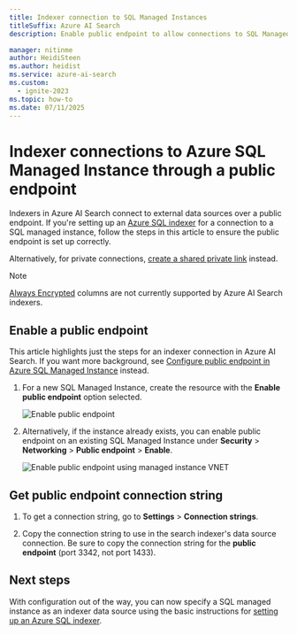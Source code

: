 ```yaml
---
title: Indexer connection to SQL Managed Instances
titleSuffix: Azure AI Search
description: Enable public endpoint to allow connections to SQL Managed Instances from an indexer on Azure AI Search.

manager: nitinme
author: HeidiSteen
ms.author: heidist
ms.service: azure-ai-search
ms.custom:
  - ignite-2023
ms.topic: how-to
ms.date: 07/11/2025
---
```


# Indexer connections to Azure SQL Managed Instance through a public endpoint

Indexers in Azure AI Search connect to external data sources over a public endpoint. If you're setting up an [Azure SQL indexer](search-how-to-index-sql-database.md) for a connection to a SQL managed instance, follow the steps in this article to ensure the public endpoint is set up correctly. 

Alternatively, for private connections, [create a shared private link](search-indexer-how-to-access-private-sql.md) instead.

> [!NOTE]
> [Always Encrypted](/sql/relational-databases/security/encryption/always-encrypted-database-engine) columns are not currently supported by Azure AI Search indexers.

## Enable a public endpoint

This article highlights just the steps for an indexer connection in Azure AI Search. If you want more background, see [Configure public endpoint in Azure SQL Managed Instance](/azure/azure-sql/managed-instance/public-endpoint-configure) instead.

1. For a new SQL Managed Instance, create the resource with the **Enable public endpoint** option selected.

   ![Enable public endpoint](media/search-how-to-index-sql-managed-instance/enable-public-endpoint.png "Screenshot showing the public endpoint option during set up.")

1. Alternatively, if the instance already exists, you can enable public endpoint on an existing SQL Managed Instance under **Security** > **Networking** > **Public endpoint** > **Enable**.

   ![Enable public endpoint using managed instance VNET](media/search-how-to-index-sql-managed-instance/mi-vnet.png "Screenshot showing the public endpoint configuration setting in the Azure portal.")

## Get public endpoint connection string

1. To get a connection string, go to **Settings** > **Connection strings**.

1. Copy the connection string to use in the search indexer's data source connection. Be sure to copy the connection string for the **public endpoint** (port 3342, not port 1433).

## Next steps

With configuration out of the way, you can now specify a SQL managed instance as an indexer data source using the basic instructions for [setting up an Azure SQL indexer](search-how-to-index-sql-database.md).
